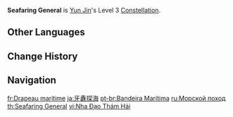 {{Constellation Infobox
|image       = Constellation Seafaring General.png
|description = Increases the Level of [[Cliffbreaker's Banner]] by 3.<br>Maximum upgrade level is 15.
|level       = 3
|character   = Yun Jin
|utility1    = Talent Level Increase
|utility2    = Elemental Burst Level Increase
}}
'''Seafaring General''' is [[Yun Jin]]'s Level 3 [[Constellation]].

==Other Languages==
{{Other Languages
|en      = Seafaring General
|zhs     = 牙纛探海
|zhs_rm  = Yádào Tànhǎi
|zht     = 牙纛探海
|zht_rm  = Yádào Tànhǎi
|zh_tl   = ''Yadao'' Flag Voyages around the Sea
|zhjavi_note = {{zh|牙纛|rm=Yádào}} is an ancient literary term for military or royal ceremonial flags. {{zh|探海|rm=Tànhǎi|lit=Voyages around the Sea}} is a martial art technique that involves lifting the left leg flat then rotating backwards, uprising right leg, stretching left leg 90 degrees and slowly rotating backwards, kicking the back placket, and leaning the upper body forward with the front. The phrase {{zh|牙纛探海}} in general is a {{w|Jingju}} dance move.
|ja      = 牙纛探海
|ja_rm   = Gatoutankai{{Assumed}}
|ja_tl   = ''Yadao'' Flag Voyages around the Sea{{Sino|ja|zh}}
|ko      = {{tt|장군|將軍}}의 몸{{tt|동작|動作}}
|ko_rm   = Janggun-ui Momdongjak
|ko_tl   = General's Body Action
|es      = Bandera marítima
|es_tl   = Maritime Flag
|fr      = Drapeau maritime
|fr_tl   = Maritime Flag
|ru      = Морской поход
|ru_tl   = Sea March
|th      = Seafaring General
|vi      = {{tt|Nha Đạo Thám Hải|牙纛探海}}
|vi_tl   = ''Yadao'' Flag Voyages around the Sea{{Sino|vi}}
|de      = Flagge auf dem Mast
|de_tl   = Flag on the Mast
|id      = Seafaring General
|pt      = Bandeira Marítima
|pt_tl   = 
|tr      = Denizleri Aşan General
|tr_tl   = The Seas Crossing General
|it      = Stendardo del generale
|it_tl   = General's Banner
}}

==Change History==
{{Change History|2.4}}

==Navigation==
{{Talent Navbox|Yun Jin}}

[[fr:Drapeau maritime]]
[[ja:牙纛探海]]
[[pt-br:Bandeira Marítima]]
[[ru:Морской поход]]
[[th:Seafaring General]]
[[vi:Nha Đạo Thám Hải]]